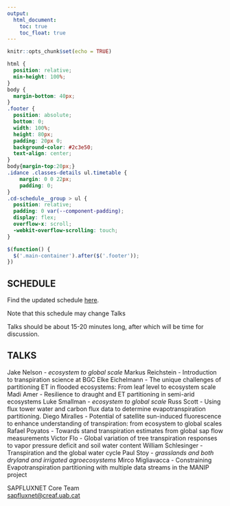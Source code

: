 ```yaml
---
output: 
  html_document:
    toc: true
    toc_float: true
---
```


```r
knitr::opts_chunk$set(echo = TRUE)
```

```css
html {
  position: relative;
  min-height: 100%;
}
body {
  margin-bottom: 40px;
}
.footer {
  position: absolute;
  bottom: 0;
  width: 100%;
  height: 80px;
  padding: 20px 0;
  background-color: #2c3e50;
  text-align: center;
}
body{margin-top:20px;}
.idance .classes-details ul.timetable {
    margin: 0 0 22px;
    padding: 0;
}
.cd-schedule__group > ul {
  position: relative;
  padding: 0 var(--component-padding);
  display: flex;
  overflow-x: scroll;
  -webkit-overflow-scrolling: touch;
}

```

```js
$(function() {
  $('.main-container').after($('.footer'));
})

```

## SCHEDULE
Find the updated schedule [here](./schedule_page.html).

Note that this schedule may change
Talks

  
Talks should be about 15-20 minutes long, after which will be time for discussion.

## TALKS

Jake Nelson - *ecosystem to global scale*
Markus Reichstein - Introduction to transpiration science at BGC
Elke Eichelmann - The unique challenges of partitioning ET in flooded ecosystems: From leaf level to ecosystem scale
Madi Amer - Resilience to draught and ET partitioning in semi-arid ecosystems
Luke Smallman - *ecosystem to global scale*
Russ Scott - Using flux tower water and carbon flux data to determine evapotranspiration partitioning.
Diego Miralles - Potential of satellite sun-induced fluorescence to enhance understanding of transpiration: from ecosystem to global scales
Rafael Poyatos - Towards stand transpiration estimates from global sap flow measurements
Victor Flo - Global variation of tree transpiration responses to vapor pressure deficit and soil water content
William Schlesinger - Transpiration and the global water cycle
Paul Stoy - *grasslands and both dryland and irrigated agroecosystems*
Mirco Migliavacca - Constraining Evapotranspiration partitioning with multiple data streams in the MANIP project



::: {.footer .text-muted .bg-info}
 <p>SAPFLUXNET Core Team<br>
 <a href="mailto:sapfluxnet@creaf.uab.cat">sapfluxnet@creaf.uab.cat</a></p>
:::